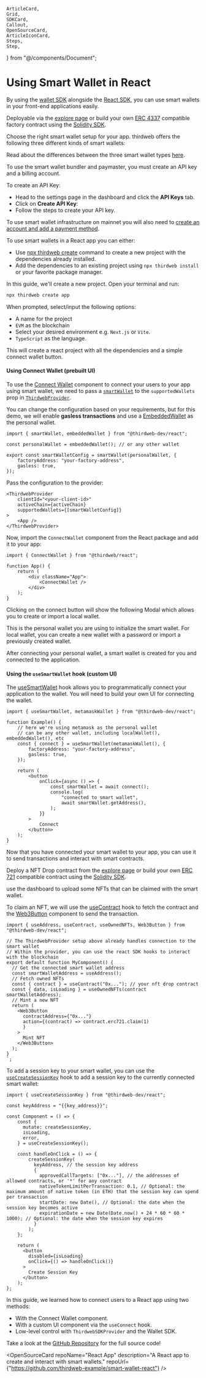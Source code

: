 	ArticleCard,
	Grid,
	SDKCard,
	Callout,
	OpenSourceCard,
	ArticleIconCard,
	Steps,
	Step,
} from "@/components/Document";

# Using Smart Wallet in React

By using the [wallet SDK](/references/wallets) alongside the [React SDK](/react), you can use smart wallets in your front-end applications easily.

<Steps>

<Step title="Deploy an Account Factory">

Deployable via the [explore page](https://thirdweb.com/explore/smart-wallet) or build your own [ERC 4337](https://eips.ethereum.org/EIPS/eip-4337) compatible factory contract using the [Solidity SDK](/solidity).

Choose the right smart wallet setup for your app. thirdweb offers the following three different kinds of smart wallets:

<Grid>
	<ArticleIconCard
		title="Account Factory"
		href="https://thirdweb.com/thirdweb.eth/AccountFactory"
		icon={WalletsSmartIcon}
	/>
	<ArticleIconCard
		title="Managed Account Factory"
		href="https://thirdweb.com/thirdweb.eth/ManagedAccountFactory"
		icon={WalletsSmartIcon}
	/>
	<ArticleIconCard
		title="Dynamic Account Factory"
		href="https://thirdweb.com/thirdweb.eth/DynamicAccountFactory"
		icon={WalletsSmartIcon}
	/>
</Grid>

Read about the differences between the three smart wallet types [here](/smart-wallet/how-it-works).

</Step>
<Step title="Create an API key">

To use the smart wallet bundler and paymaster, you must create an API key and a billing account.

To create an API Key:

- Head to the settings page in the dashboard and click the **API Keys** tab.
- Click on **Create API Key**:
- Follow the steps to create your API key.

To use smart wallet infrastructure on mainnet you will also need to [create an account and add a payment method](https://thirdweb.com/dashboard/settings/billing).

</Step>

<Step title="Create an App">

To use smart wallets in a React app you can either:

- Use [npx thirdweb create](/cli/create) command to create a new project with the dependencies already installed.
- Add the dependencies to an existing project using `npx thirdweb install` or your favorite package manager.

In this guide, we'll create a new project. Open your terminal and run:

```bash
npx thirdweb create app
```

When prompted, select/input the following options:

- A name for the project
- `EVM` as the blockchain
- Select your desired environment e.g. `Next.js` or `Vite`.
- `TypeScript` as the language.

This will create a react project with all the dependencies and a simple connect wallet button.

</Step>
<Step title="Build your connection UI">

#### Using Connect Wallet (prebuilt UI)

To use the [Connect Wallet](/references/react/ConnectWallet) component to connect your users to your app using smart wallet,
we need to pass a [`smartWallet`](/references/react/smartWallet) to the `supportedWallets` prop in [`ThirdwebProvider`](/references/react/ThirdwebProvider).

You can change the configuration based on your requirements,
but for this demo, we will enable **gasless transactions** and use a [EmbeddedWallet](/references/react/embeddedWallet) as the personal wallet.

```tsx
import { smartWallet, embeddedWallet } from "@thirdweb-dev/react";

const personalWallet = embeddedWallet(); // or any other wallet

export const smartWalletConfig = smartWallet(personalWallet, {
	factoryAddress: "your-factory-address",
	gasless: true,
});
```

Pass the configuration to the provider:

```tsx
<ThirdwebProvider
	clientId="<your-client-id>"
	activeChain={activeChain}
	supportedWallets={[smartWalletConfig]}
>
	<App />
</ThirdwebProvider>
```

Now, import the `ConnectWallet` component from the React package and add it to your app:

```tsx
import { ConnectWallet } from "@thirdweb/react";

function App() {
	return (
		<div className="App">
			<ConnectWallet />
		</div>
	);
}
```

Clicking on the connect button will show the following Modal which allows you to create or import a local wallet.

This is the personal wallet you are using to initialize the smart wallet. For local wallet, you can create a new wallet with a password or import a previously created wallet.

After connecting your personal wallet, a smart wallet is created for you and connected to the application.

#### Using the `useSmartWallet` hook (custom UI)

The [useSmartWallet](/references/react/useSmartWallet) hook allows you to programmatically connect your application to the wallet. You will need to build your own UI for connecting the wallet.

```tsx
import { useSmartWallet, metamaskWallet } from "@thirdweb-dev/react";

function Example() {
	// here we're using metamask as the personal wallet
	// can be any other wallet, including localWallet(), embeddedWallet(), etc
	const { connect } = useSmartWallet(metamaskWallet(), {
		factoryAddress: "your-factory-address",
		gasless: true,
	});

	return (
		<button
			onClick={async () => {
				const smartWallet = await connect();
				console.log(
					"connected to smart wallet",
					await smartWallet.getAddress(),
				);
			}}
		>
			Connect
		</button>
	);
}
```

</Step>
<Step title="Use the Smart Wallet">

Now that you have connected your smart wallet to your app, you can use it to send transactions and interact with smart contracts.

Deploy a NFT Drop contract from the [explore page](https://thirdweb.com/explore/nft-drop) or build your own [ERC 721](https://eips.ethereum.org/EIPS/eip-721) compatible contract using the [Solidity SDK](/solidity).

use the dashboard to upload some NFTs that can be claimed with the smart wallet.

To claim an NFT, we will use the [useContract](/references/react/useContract) hook to fetch the contract and the [Web3Button](/react/react.web3button) component to send the transaction.

```tsx
import { useAddress, useContract, useOwnedNFTs, Web3Button } from "@thirdweb-dev/react";

// The ThirdwebProvider setup above already handles connection to the smart wallet
// Within the provider, you can use the react SDK hooks to interact with the blockchain
export default function MyComponent() {
  // Get the connected smart wallet address
  const smartWalletAddress = useAddress();
  // Fetch owned NFTs
  const { contract } = useContract("0x..."); // your nft drop contract
  const { data, isLoading } = useOwnedNFTs(contract smartWalletAddress);
  // Mint a new NFT
  return (
    <Web3Button
      contractAddress={"0x..."}
      action={(contract) => contract.erc721.claim(1)
      }
    >
      Mint NFT
    </Web3Button>
  );
}
`;
```

</Step>
<Step title="Bonus: Add a Session Key">

To add a session key to your smart wallet, you can use the [`useCreateSessionKey`](/references/react/useCreateSessionKey) hook to add a session key to the currently connected smart wallet:

```tsx
import { useCreateSessionKey } from "@thirdweb-dev/react";

const keyAddress = "{{key_address}}";

const Component = () => {
    const {
      mutate: createSessionKey,
      isLoading,
      error,
    } = useCreateSessionKey();

    const handleOnClick = () => {
	    createSessionKey(
          keyAddress, // the session key address
          {
            approvedCallTargets: ["0x..."], // the addresses of allowed contracts, or '*' for any contract
            nativeTokenLimitPerTransaction: 0.1, // Optional: the maximum amount of native token (in ETH) that the session key can spend per transaction
            startDate: new Date(), // Optional: the date when the session key becomes active
            expirationDate = new Date(Date.now() + 24 * 60 * 60 * 1000); // Optional: the date when the session key expires
          }
        );
    };

    return (
      <button
        disabled={isLoading}
        onClick={() => handleOnClick()}
      >
        Create Session Key
      </button>
    );
};
```

</Step>

<Step title="Conclusion">

In this guide, we learned how to connect users to a React app using two methods:

- With the Connect Wallet component.
- With a custom UI component via the `useConnect` hook.
- Low-level control with `ThirdwebSDKProvider` and the Wallet SDK.

Take a look at the [GitHub Repository](https://github.com/thirdweb-example/smart-wallet-react) for the full source code!

<OpenSourceCard
	repoName="React App"
	description="A React app to create and interact with smart wallets."
	repoUrl={"https://github.com/thirdweb-example/smart-wallet-react"}
/>
</Step>
</Steps>
